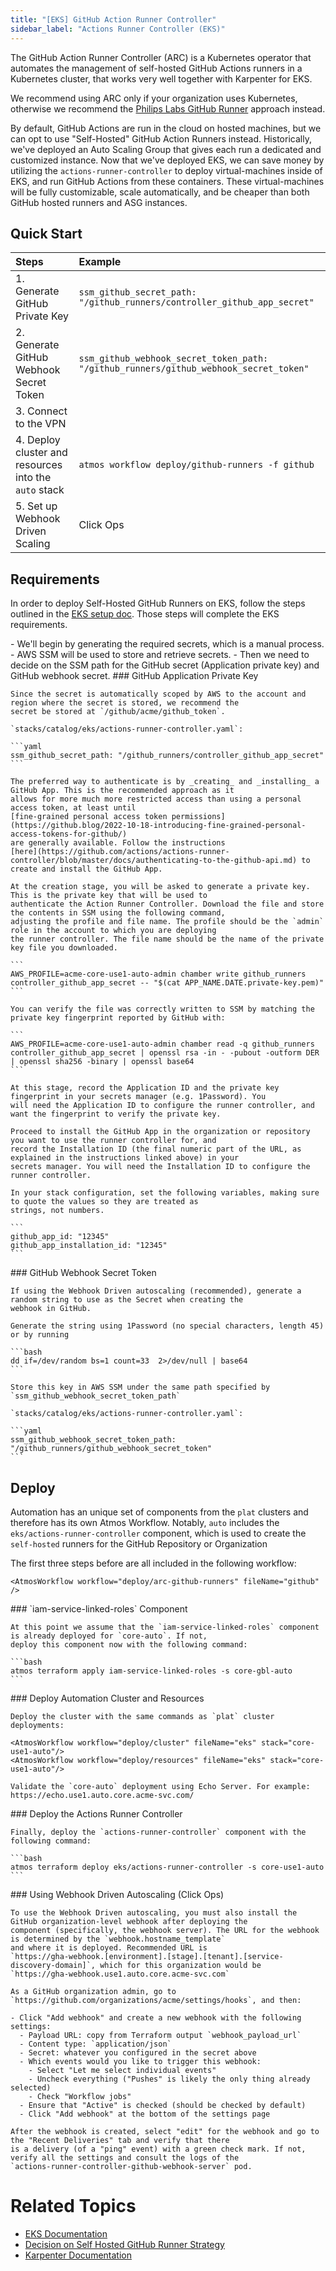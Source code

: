 ```yaml
---
title: "[EKS] GitHub Action Runner Controller"
sidebar_label: "Actions Runner Controller (EKS)"
---
```


<Intro>
The GitHub Action Runner Controller (ARC) is a Kubernetes operator that automates the management of self-hosted GitHub Actions runners in a Kubernetes cluster, that works very well together with Karpenter for EKS.
</Intro>

<Note title="Important">We recommend using ARC only if your organization uses Kubernetes, otherwise we recommend the [Philips Labs GitHub Runner](/layers/github-actions/philips-labs-github-runners) approach instead.</Note>

By default, GitHub Actions are run in the cloud on hosted machines, but we can opt to use "Self-Hosted" GitHub Action
Runners instead. Historically, we've deployed an Auto Scaling Group that gives each run a dedicated and customized
instance. Now that we've deployed EKS, we can save money by utilizing the `actions-runner-controller` to deploy
virtual-machines inside of EKS, and run GitHub Actions from these containers. These virtual-machines will be fully
customizable, scale automatically, and be cheaper than both GitHub hosted runners and ASG instances.

## Quick Start

| Steps                                                 | Example                                                                               |
| :---------------------------------------------------- | :------------------------------------------------------------------------------------ |
| 1. Generate GitHub Private Key                        | `ssm_github_secret_path: "/github_runners/controller_github_app_secret"`              |
| 2. Generate GitHub Webhook Secret Token               | `ssm_github_webhook_secret_token_path: "/github_runners/github_webhook_secret_token"` |
| 3. Connect to the VPN                                 |                                                                                       |
| 4. Deploy cluster and resources into the `auto` stack | `atmos workflow deploy/github-runners -f github`                                      |
| 5. Set up Webhook Driven Scaling                      | Click Ops                                                                             |

## Requirements

In order to deploy Self-Hosted GitHub Runners on EKS, follow the steps outlined in the [EKS setup doc](/layers/eks). Those steps will complete the EKS requirements.

<KeyPoints title="Overview">
  - We'll begin by generating the required secrets, which is a manual process.
  - AWS SSM will be used to store and retrieve secrets.
  - Then we need to decide on the SSM path for the GitHub secret (Application private key) and GitHub webhook secret.
</KeyPoints>

<Steps>
  <Step>
    ### <StepNumber/> GitHub Application Private Key

    Since the secret is automatically scoped by AWS to the account and region where the secret is stored, we recommend the
    secret be stored at `/github/acme/github_token`.

    `stacks/catalog/eks/actions-runner-controller.yaml`:

    ```yaml
    ssm_github_secret_path: "/github_runners/controller_github_app_secret"
    ```

    The preferred way to authenticate is by _creating_ and _installing_ a GitHub App. This is the recommended approach as it
    allows for more much more restricted access than using a personal access token, at least until
    [fine-grained personal access token permissions](https://github.blog/2022-10-18-introducing-fine-grained-personal-access-tokens-for-github/)
    are generally available. Follow the instructions
    [here](https://github.com/actions/actions-runner-controller/blob/master/docs/authenticating-to-the-github-api.md) to
    create and install the GitHub App.

    At the creation stage, you will be asked to generate a private key. This is the private key that will be used to
    authenticate the Action Runner Controller. Download the file and store the contents in SSM using the following command,
    adjusting the profile and file name. The profile should be the `admin` role in the account to which you are deploying
    the runner controller. The file name should be the name of the private key file you downloaded.

    ```
    AWS_PROFILE=acme-core-use1-auto-admin chamber write github_runners controller_github_app_secret -- "$(cat APP_NAME.DATE.private-key.pem)"
    ```

    You can verify the file was correctly written to SSM by matching the private key fingerprint reported by GitHub with:

    ```
    AWS_PROFILE=acme-core-use1-auto-admin chamber read -q github_runners controller_github_app_secret | openssl rsa -in - -pubout -outform DER | openssl sha256 -binary | openssl base64
    ```

    At this stage, record the Application ID and the private key fingerprint in your secrets manager (e.g. 1Password). You
    will need the Application ID to configure the runner controller, and want the fingerprint to verify the private key.

    Proceed to install the GitHub App in the organization or repository you want to use the runner controller for, and
    record the Installation ID (the final numeric part of the URL, as explained in the instructions linked above) in your
    secrets manager. You will need the Installation ID to configure the runner controller.

    In your stack configuration, set the following variables, making sure to quote the values so they are treated as
    strings, not numbers.

    ```
    github_app_id: "12345"
    github_app_installation_id: "12345"
    ```
  </Step>

  <Step>
    ### <StepNumber/> GitHub Webhook Secret Token

    If using the Webhook Driven autoscaling (recommended), generate a random string to use as the Secret when creating the
    webhook in GitHub.

    Generate the string using 1Password (no special characters, length 45) or by running

    ```bash
    dd if=/dev/random bs=1 count=33  2>/dev/null | base64
    ```

    Store this key in AWS SSM under the same path specified by `ssm_github_webhook_secret_token_path`

    `stacks/catalog/eks/actions-runner-controller.yaml`:

    ```yaml
    ssm_github_webhook_secret_token_path: "/github_runners/github_webhook_secret_token"
    ```
  </Step>

  ## Deploy

  Automation has an unique set of components from the `plat` clusters and therefore has its own Atmos Workflow. Notably,
  `auto` includes the `eks/actions-runner-controller` component, which is used to create the `self-hosted` runners for the
  GitHub Repository or Organization

  <Note title="Tip">
    The first three steps before are all included in the following workflow:

    <AtmosWorkflow workflow="deploy/arc-github-runners" fileName="github" />
  </Note>

  <Step>
    ### <StepNumber/> `iam-service-linked-roles` Component

    At this point we assume that the `iam-service-linked-roles` component is already deployed for `core-auto`. If not,
    deploy this component now with the following command:

    ```bash
    atmos terraform apply iam-service-linked-roles -s core-gbl-auto
    ```
  </Step>

  <Step>
    ### <StepNumber/> Deploy Automation Cluster and Resources

    Deploy the cluster with the same commands as `plat` cluster deployments:

    <AtmosWorkflow workflow="deploy/cluster" fileName="eks" stack="core-use1-auto"/>
    <AtmosWorkflow workflow="deploy/resources" fileName="eks" stack="core-use1-auto"/>

    Validate the `core-auto` deployment using Echo Server. For example: https://echo.use1.auto.core.acme-svc.com/
  </Step>

  <Step>
    ### <StepNumber/> Deploy the Actions Runner Controller

    Finally, deploy the `actions-runner-controller` component with the following command:

    ```bash
    atmos terraform deploy eks/actions-runner-controller -s core-use1-auto
    ```

  </Step>

  <Step>
    ### <StepNumber/> Using Webhook Driven Autoscaling (Click Ops)

    To use the Webhook Driven autoscaling, you must also install the GitHub organization-level webhook after deploying the
    component (specifically, the webhook server). The URL for the webhook is determined by the `webhook.hostname_template`
    and where it is deployed. Recommended URL is
    `https://gha-webhook.[environment].[stage].[tenant].[service-discovery-domain]`, which for this organization would be
    `https://gha-webhook.use1.auto.core.acme-svc.com`

    As a GitHub organization admin, go to
    `https://github.com/organizations/acme/settings/hooks`, and then:

    - Click "Add webhook" and create a new webhook with the following settings:
      - Payload URL: copy from Terraform output `webhook_payload_url`
      - Content type: `application/json`
      - Secret: whatever you configured in the secret above
      - Which events would you like to trigger this webhook:
        - Select "Let me select individual events"
        - Uncheck everything ("Pushes" is likely the only thing already selected)
        - Check "Workflow jobs"
      - Ensure that "Active" is checked (should be checked by default)
      - Click "Add webhook" at the bottom of the settings page

    After the webhook is created, select "edit" for the webhook and go to the "Recent Deliveries" tab and verify that there
    is a delivery (of a "ping" event) with a green check mark. If not, verify all the settings and consult the logs of the
    `actions-runner-controller-github-webhook-server` pod.
  </Step>
</Steps>

# Related Topics

- [EKS Documentation](/layers/eks/)
- [Decision on Self Hosted GitHub Runner Strategy](/layers/software-delivery/design-decisions/decide-on-self-hosted-github-runner-strategy#self-hosted-runners-on-kubernetes)
- [Karpenter Documentation](https://karpenter.sh/)
